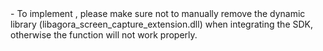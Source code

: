 <PlatformWrapper platform="unreal">
- To implement <Vg k="SCR_SHR" />, please make sure not to manually remove the <Vg k="SCR_SHR" /> dynamic library (libagora_screen_capture_extension.dll) when integrating the SDK, otherwise the function will not work properly.
</PlatformWrapper>